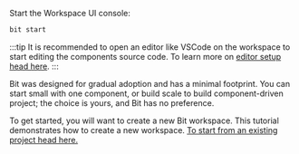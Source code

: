 Start the Workspace UI console:

```bash
bit start
```

:::tip
It is recommended to open an editor like VSCode on the workspace to start editing the components source code. To learn more on [editor setup head here](/getting-started/installing-bit/editor-setup).
:::

Bit was designed for gradual adoption and has a minimal footprint. You can start small with one component, or build scale to build component-driven project; the choice is yours, and Bit has no preference.

<!-- Bit will also work alongside the development tools and technologies you already use, so you can continue to use the tech stack you know and love, and add Bit into the mix. -->

To get started, you will want to create a new Bit workspace. This tutorial demonstrates how to create a new workspace. [To start from an existing project head here.](/getting-started/installing-bit/add-to-existing-project)

<!--
Bit was designed for gradual adoption and has a minimal footprint. Since components are isolated, Bit can easily co-exist next to other development tools,
across different projects. This tutorial demonstrates creating a new workspace, to [start from an existing project head here](/getting-started/installing-bit/add-to-existing-project).

Learn more about [Workspaces](/workspace/workspace-overview) in depth.
 -->
